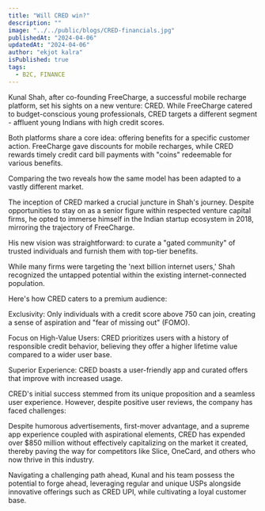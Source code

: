 ```yaml
---
title: "Will CRED win?"
description: ""
image: "../../public/blogs/CRED-financials.jpg"
publishedAt: "2024-04-06"
updatedAt: "2024-04-06"
author: "ekjot kalra"
isPublished: true
tags:
  - B2C, FINANCE
---
```


Kunal Shah, after co-founding FreeCharge, a successful mobile recharge platform, set his sights on a new venture: CRED. While FreeCharge catered to budget-conscious young professionals, CRED targets a different segment - affluent young Indians with high credit scores.

Both platforms share a core idea: offering benefits for a specific customer action. FreeCharge gave discounts for mobile recharges, while CRED rewards timely credit card bill payments with "coins" redeemable for various benefits.

Comparing the two reveals how the same model has been adapted to a vastly different market.

The inception of CRED marked a crucial juncture in Shah's journey. Despite opportunities to stay on as a senior figure within respected venture capital firms, he opted to immerse himself in the Indian startup ecosystem in 2018, mirroring the trajectory of FreeCharge.

His new vision was straightforward: to curate a "gated community" of trusted individuals and furnish them with top-tier benefits.

While many firms were targeting the 'next billion internet users,' Shah recognized the untapped potential within the existing internet-connected population.

Here's how CRED caters to a premium audience:

Exclusivity: Only individuals with a credit score above 750 can join, creating a sense of aspiration and "fear of missing out" (FOMO).

Focus on High-Value Users: CRED prioritizes users with a history of responsible credit behavior, believing they offer a higher lifetime value compared to a wider user base.

Superior Experience: CRED boasts a user-friendly app and curated offers that improve with increased usage.

CRED's initial success stemmed from its unique proposition and a seamless user experience. However, despite positive user reviews, the company has faced challenges:

Despite humorous advertisements, first-mover advantage, and a supreme app experience coupled with aspirational elements, CRED has expended over $850 million without effectively capitalizing on the market it created, thereby paving the way for competitors like Slice, OneCard, and others who now thrive in this industry.

Navigating a challenging path ahead, Kunal and his team possess the potential to forge ahead, leveraging regular and unique USPs alongside innovative offerings such as CRED UPI, while cultivating a loyal customer base.
